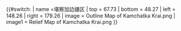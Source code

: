 {{#switch:{{{1}}}
| name =堪察加边疆区
| top = 67.73
| bottom = 48.27
| left = 148.26
| right = 179.26
| image = Outline Map of Kamchatka Krai.png
| image1 = Relief Map of Kamchatka Krai.png
}}<noinclude>
{{Location map/Info}}
{{Documentation}}
</noinclude>